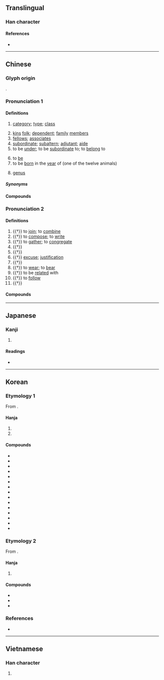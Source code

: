 {{also|属}}
{{character info}}
==Translingual==

===Han character===
{{Han char|rn=44|rad=尸|as=18|sn=21|four=77227|canj=SEWI,SYYI|ids=⿸尸⿱⿻丨⿱丷八蜀(GHTV),⿸尸⿱⿲冫丨⿱丿丶蜀(GHTV),⿸尸⿱⿲𠄠丨𠄠蜀(JK)}}

====References====
* {{Han ref|kx=0304.070|dkj=07821|dj=0602.170|hdz=20982.080|uh=5C6C|ud=23660|bh=C4DD|bd=50397}}

----

==Chinese==
{{zh-forms|s=属|alt=𰍱-second round simplified}}

===Glyph origin===
{{Han etym}}
{{Han compound|尾|蜀|c1=s|c2=p|ls=psc}}.

===Pronunciation 1===
{{zh-pron
|m=shǔ
|c=suk6
|md=sṳ̆k
|mn=sio̍k/tw:chiok
|mn-t=sog8
|w=5zoq
|mc=2
|oc=1,2
|cat=n,v
}}

====Definitions====
{{zh-hanzi}}

# [[category]]; [[type]]; [[class]]
#: {{zh-x|金屬|metal}}
# [[kin]]s [[folk]]; [[dependent]]; [[family]] [[member]]s
# [[fellow]]s; [[associate]]s
# [[subordinate]]; [[subaltern]]; [[adjutant]]; [[aide]]
# to be [[under]]; to be [[subordinate]] to; to [[belong]] to
#: {{zh-x|^英-屬 ^香港|British Hong Kong}}
# to [[be]]
# to be [[born]] in the [[year]] of (one of the twelve animals)
# {{lb|zh|taxonomy}} [[genus]]

=====Synonyms=====
{{zh-dial}}

====Compounds====
{{zh-der|fold=1|一家眷屬|下屬|不屬|僚屬|卑親屬|天屬|官屬|家屬|專屬海域|尊親屬|屬下|屬人法|屬員|屬國|屬地|屬地法|屬實|屬性|屬於|屬相|屬車|役屬|從屬|戚屬|所屬|支屬|有情人終成眷屬|歸屬|法屬印度支那|法屬圭亞那|直屬|直系親屬|眷屬|神仙眷屬|私屬|聯屬|肖屬|舊屬|藩屬|要作神仙眷屬，先作柴米夫妻|親屬|親屬稱謂|親屬語言|軍屬|連屬|部屬|配屬|金屬|附屬|附屬品|附屬國|附屬物|隸屬|領屬|類屬|龍頭屬老成}}

===Pronunciation 2===
{{zh-pron
|m=zhǔ
|c=zuk1
|md=cé̤ṳk
|w=4tsoq
|mc=1
|oc=2,1
|cat=v
}}

====Definitions====
{{zh-hanzi}}

# {{†}} to [[join]]; to [[combine]]
# {{†}} to [[compose]]; to [[write]]
# {{†}} to [[gather]]; to [[congregate]]
# {{†}} {{zh-alt-form|囑|to [[entrust]]}}
# {{†}} {{zh-alt-form|囑|to [[exhort]]; to [[urge]]}}
# {{†}} [[excuse]]; [[justification]]
# {{†}} {{zh-alt-form|矚|to [[concentrate]] one's [[attention]] on}}
# {{†}} to [[wear]]; to [[bear]]
# {{†}} to be [[related]] with
# {{†}} to [[follow]]
# {{†}} {{zh-alt-form|注|to [[pour]]}}

====Compounds====
{{zh-der|fold=1|冠蓋相屬|吐屬|屬令|屬和|屬垣|屬垣有耳|屬對|屬屬|屬意|屬文|屬望|屬毛離裡|屬目|屬綴|屬纊|屬者|屬耳目|屬草稿|屬託|屬辭比事|岡連嶺屬|延屬|相屬|連屬}}

----

==Japanese==
{{ja-kanji forms|属|屬}}

===Kanji===
{{ja-kanji|grade=|rs=尸18|shin=属}}

# {{rfdef|ja|sort=尸18}}

====Readings====
* {{ja-readings|on=[[ぞく]] (zoku), [[しょく]] (shoku), [[しゅ]] (shu)|kun=[[やから]] (yakara), [[つく]] (tsuku), [[さかん]] (sakan)}}

----

==Korean==

===Etymology 1===
From {{der|ko|ltc|-}} {{ltc-l|屬|id=2}}. {{hanja-sinjeung|쇽|syok}}

====Hanja====
{{ko-hanja-search}}
{{ko-hanja|무리|속}}

# {{hanja form of|속|[[class]]; [[category]]; [[type]]}}
# {{hanja form of|속|{{lb|ko|biology|taxonomy}} a [[genus]]}}

====Compounds====
{{der-top3|Compounds}}
* {{ko-l|소속|所屬}}
* {{ko-l|계속|繫屬}}
* {{ko-l|금속|金屬}}
* {{ko-l|직속|直屬}}
* {{ko-l|속성|屬性}}
* {{ko-l|속국|屬國}}
* {{ko-l|예속|隸屬}}
* {{ko-l|존속|尊屬}}
* {{ko-l|귀속|歸屬}}
* {{ko-l|종속|從屬}}
* {{ko-l|부속|附屬}}
* {{ko-l|복속|復屬}}
* {{ko-l|부속|部屬}}
* {{ko-l|동속|同屬}}
* {{ko-l|족속|族屬}}
{{der-bottom}}

===Etymology 2===
From {{der|ko|ltc|-}} {{ltc-l|屬|id=1}}. {{hanja-sinjeung|쵹|chyok}}

====Hanja====
{{ko-hanja|잇다|이을|촉}}

# {{lb|ko|literary}} {{hanja form of|촉|to [[join]]; to [[combine]]}}

====Compounds====
{{der-top3|Compounds}}
* {{ko-l|촉의|屬意}}
* {{ko-l|촉망|屬望/囑望}}
* {{ko-l|동동촉촉|洞洞屬屬}}
{{der-bottom}}

===References===
* {{R:hanjadoc|2690}}

----

==Vietnamese==

===Han character===
{{vi-hantu|[[thuộc]], [[chúc]], [[chuộc]]|rs=尸18}}

# {{rfdef|vi|sort=尸18}}